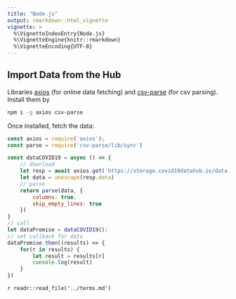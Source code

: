 ```yaml
---
title: "Node.js"
output: rmarkdown::html_vignette
vignette: >
  %\VignetteIndexEntry{Node.js}
  %\VignetteEngine{knitr::rmarkdown}
  %\VignetteEncoding{UTF-8}
---
```


## Import Data from the Hub

Libraries [axios](https://www.npmjs.com/package/axios) (for online data fetching) and [csv-parse](https://www.npmjs.com/package/csv-parse) (for csv parsing). Install them by

```bash
npm i -g axios csv-parse
```

Once installed, fetch the data:

```js
const axios = require('axios');
const parse = require('csv-parse/lib/sync')

const dataCOVID19 = async () => {
    // download
    let resp = await axios.get('https://storage.covid19datahub.io/data-1.csv')
    let data = unescape(resp.data)
    // parse
    return parse(data, {
        columns: true,
        skip_empty_lines: true
    })
}
// call
let dataPromise = dataCOVID19();
// set callback for data
dataPromise.then((results) => {
    for(r in results) {
        let result = results[r] 
        console.log(result)
    }
})
```

`r readr::read_file('../terms.md')`
